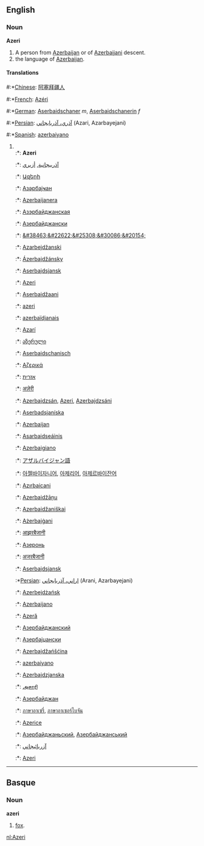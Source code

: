 ==English==
===Noun===
'''Azeri'''

#A person from [[Azerbaijan]] or of [[Azerbaijani]] descent.
#the language of [[Azerbaijan]].

====Translations====
#:*[[Chinese]]: [[阿塞拜疆人]]
#:*[[French]]: [[Azéri]]
#:*[[German]]: [[Aserbaidschaner]] ''m'', [[Aserbaidschanerin]] ''f''
#:*[[Persian]]: [[آذري، آذربايجاني]] (Azari, Azarbayejani)
#:*[[Spanish]]: [[azerbaiyano]]
#<br>
#:*{{af}}: '''Azeri'''
#:*{{ar}}: [[آذربيجانية]], [[أزيري]]
#:*{{hy}}: [[Ազերի]] 
#:*{{az}}: [[Азәрбајҹан]]
#:*{{eu}}: [[Azerbaijanera]] 
#:*{{be}}: [[Азэрбайджанская]] 
#:*{{bg}}: [[Азербайджански]] 
#:*{{zh}}: [[&#38463;&#22622;&#25308;&#30086;&#20154;]]
#:*{{hr}}: [[Azarbejdžanski]]
#:*{{cs}}: [[Ázerbajdžánsky]]
#:*{{da}}: [[Aserbajdsjansk]]
#:*{{nl}}: [[Azeri]] {{n}}
#:*{{et}}: [[Aserbaidžaani]]
#:*{{fi}}: [[azeri]]
#:*{{fr}}: [[azerbaïdjanais]]
#:*{{gl}}: [[Azarí]]
#:*{{ka}}: [[აზერული]]
#:*{{de}}: [[Aserbaidschanisch]]
#:*{{el}}: [[Αζερικά]]
#:*{{he}}: [[אזרית]]
#:*{{hi}}: [[अज़ेरी]]
#:*{{hu}}: [[Azerbajdzsán]], [[Azeri]], [[Azerbajdzsáni]]
#:*{{is}}: [[Aserbadsjaníska]]
#:*{{id}}: [[Azerbaijan]]
#:*{{ga}}: [[Asarbaidseáinis]]
#:*{{it}}: [[Azerbaigiano]]
#:*{{ja}}: [[アザルバイジャン語 ]]
#:*{{ko}}: [[아젤바이자니어]], [[아제리어]], [[아제르바이잔어]]
#:*{{ku}}: [[Azırbaicani]]
#:*{{lv}}: [[Azerbaidžāņu]]
#:*{{lt}}: [[Azerbaidžaniškai]]
#:*{{mt}}: [[Ażerbajġani]]
#:*{{mr}}: [[आझरबैजानी]]
#:*{{mdf}}: [[Азеронь]]
#:*{{ne}}: [[अजरबैजानी]]
#:*{{no}}: [[Aserbajdsjansk]]
#:*[[Persian]]: [[اراني، آذربايجاني]] (Arani, Azarbayejani)
#:*{{pl}}: [[Azerbejdżańsk]]
#:*{{pt}}: [[Azerbaijano]]
#:*{{ro}}: [[Azeră]]
#:*{{ru}}: [[Азербайджанский]]
#:*{{sr}}: [[Азербајџански]]
#:*{{wen}}: [[Azerbajdžańšćina]]
#:*{{es}}: [[azerbaiyano]]
#:*{{sv}}: [[Azerbajdzjanska]]
#:*{{ta}}: [[அசாரி]]
#:*{{tt}}: [[Азербайджан]]
#:*{{th}}: [[ภาษาอาเซรี่]], [[ภาษาอาเซอร์ไบจัน]]
#:*{{tr}}: [[Azerice]]
#:*{{uk}}: [[Азербайджаньский]], [[Азербайджанський]]
#:*{{ur}}: [[آزربائيجاني]]
#:*{{wa}}: [[Azeri]]
----

==Basque==
===Noun===
'''azeri'''

# [[fox]].

[[nl:Azeri]]